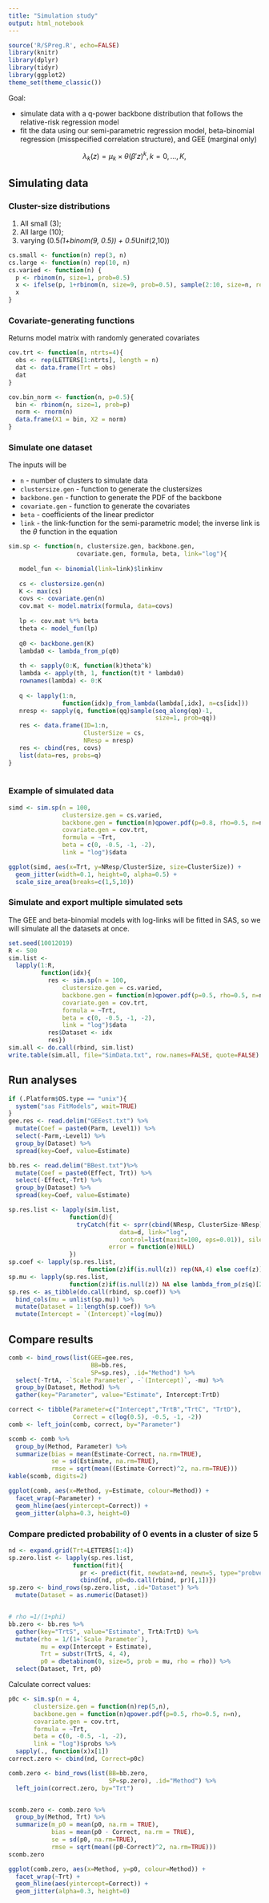 ```yaml
---
title: "Simulation study"
output: html_notebook
---
```



```r
source('R/SPreg.R', echo=FALSE)
library(knitr)
library(dplyr)
library(tidyr)
library(ggplot2)
theme_set(theme_classic())
```

Goal:

 * simulate data with a q-power backbone distribution that follows the relative-risk regression model
 * fit the data using our semi-parametric regression model, beta-binomial regression (misspecified correlation structure), and GEE (marginal only)
 
 
$$
	\lambda_k(z) = {\mu_k} \times {\theta(\beta' z)^k}, k = 0, \dots, K,
$$

## Simulating data
### Cluster-size distributions

 1. All small (3); 
 2. All large (10); 
 3. varying (0.5*(1+binom(9, 0.5)) + 0.5*Unif(2,10))

```r
cs.small <- function(n) rep(3, n)
cs.large <- function(n) rep(10, n)
cs.varied <- function(n) {
  p <- rbinom(n, size=1, prob=0.5)
  x <- ifelse(p, 1+rbinom(n, size=9, prob=0.5), sample(2:10, size=n, replace=TRUE))
  x
}
```

### Covariate-generating functions

Returns model matrix with randomly generated covariates

```r
cov.trt <- function(n, ntrts=4){
  obs <- rep(LETTERS[1:ntrts], length = n)
  dat <- data.frame(Trt = obs)
  dat
}

cov.bin_norm <- function(n, p=0.5){
  bin <- rbinom(n, size=1, prob=p)
  norm <- rnorm(n)
  data.frame(X1 = bin, X2 = norm)
}
```

### Simulate one dataset

The inputs will be

 * `n` - number of clusters to simulate data
 * `clustersize.gen` - function to generate the clustersizes
 * `backbone.gen` - function to generate the PDF of the backbone
 * `covariate.gen` - function to generate the covariates
 * `beta` - coefficients of the linear predictor
 * `link` - the link-function for the semi-parametric model; the inverse link is the $\theta$ function in the equation

```r
sim.sp <- function(n, clustersize.gen, backbone.gen, 
                   covariate.gen, formula, beta, link="log"){
  
   model_fun <- binomial(link=link)$linkinv
   
   cs <- clustersize.gen(n)
   K <- max(cs)
   covs <- covariate.gen(n)
   cov.mat <- model.matrix(formula, data=covs)
   
   lp <- cov.mat %*% beta
   theta <- model_fun(lp)
   
   q0 <- backbone.gen(K)
   lambda0 <- lambda_from_p(q0)
   
   th <- sapply(0:K, function(k)theta^k)
   lambda <- apply(th, 1, function(t)t * lambda0)
   rownames(lambda) <- 0:K
   
   q <- lapply(1:n,
               function(idx)p_from_lambda(lambda[,idx], n=cs[idx]))
   nresp <- sapply(q, function(qq)sample(seq_along(qq)-1, 
                                         size=1, prob=qq))
   res <- data.frame(ID=1:n,
                     ClusterSize = cs,
                     NResp = nresp)
   res <- cbind(res, covs)
   list(data=res, probs=q)
}   
  
```

 
### Example of simulated data

```r
simd <- sim.sp(n = 100,
               clustersize.gen = cs.varied,
               backbone.gen = function(n)qpower.pdf(p=0.8, rho=0.5, n=n),
               covariate.gen = cov.trt,
               formula = ~Trt,
               beta = c(0, -0.5, -1, -2),
               link = "log")$data

ggplot(simd, aes(x=Trt, y=NResp/ClusterSize, size=ClusterSize)) +
  geom_jitter(width=0.1, height=0, alpha=0.5) +
  scale_size_area(breaks=c(1,5,10))
```

### Simulate and export multiple simulated sets

The GEE and beta-binomial models with log-links will be fitted in SAS, so we will simulate all the datasets at once. 



```r
set.seed(10012019)
R <- 500
sim.list <- 
  lapply(1:R,
         function(idx){
           res <- sim.sp(n = 100,
               clustersize.gen = cs.varied,
               backbone.gen = function(n)qpower.pdf(p=0.5, rho=0.5, n=n),
               covariate.gen = cov.trt,
               formula = ~Trt,
               beta = c(0, -0.5, -1, -2),
               link = "log")$data
           res$Dataset <- idx
           res})
sim.all <- do.call(rbind, sim.list)
write.table(sim.all, file="SimData.txt", row.names=FALSE, quote=FALSE)
```

## Run analyses

```r
if (.Platform$OS.type == "unix"){
  system("sas FitModels", wait=TRUE)
}
gee.res <- read.delim("GEEest.txt") %>%
  mutate(Coef = paste0(Parm, Level1)) %>%
  select(-Parm,-Level1) %>%
  group_by(Dataset) %>%
  spread(key=Coef, value=Estimate)

bb.res <- read.delim("BBest.txt")%>%
  mutate(Coef = paste0(Effect, Trt)) %>%
  select(-Effect,-Trt) %>%
  group_by(Dataset) %>%
  spread(key=Coef, value=Estimate)
```

```r
sp.res.list <- lapply(sim.list,
                 function(d){
                   tryCatch(fit <- sprr(cbind(NResp, ClusterSize-NResp) ~ Trt,
                               data=d, link="log",
                               control=list(maxit=100, eps=0.01)), silent=TRUE,
                            error = function(e)NULL)
                 })
sp.coef <- lapply(sp.res.list, 
                      function(z)if(is.null(z)) rep(NA,4) else coef(z))
sp.mu <- lapply(sp.res.list, 
                 function(z)if(is.null(z)) NA else lambda_from_p(z$q)[2])
sp.res <- as_tibble(do.call(rbind, sp.coef)) %>%
  bind_cols(mu = unlist(sp.mu)) %>%
  mutate(Dataset = 1:length(sp.coef)) %>%
  mutate(Intercept = `(Intercept)`+log(mu))

```

## Compare results

```r
comb <- bind_rows(list(GEE=gee.res,
                       BB=bb.res,
                       SP=sp.res), .id="Method") %>%
  select(-TrtA, -`Scale Parameter`, -`(Intercept)`, -mu) %>%
  group_by(Dataset, Method) %>%
  gather(key="Parameter", value="Estimate", Intercept:TrtD)

correct <- tibble(Parameter=c("Intercept","TrtB","TrtC", "TrtD"),
                  Correct = c(log(0.5), -0.5, -1, -2))
comb <- left_join(comb, correct, by="Parameter")

scomb <- comb %>%
  group_by(Method, Parameter) %>%
  summarize(bias = mean(Estimate-Correct, na.rm=TRUE),
            se = sd(Estimate, na.rm=TRUE),
            rmse = sqrt(mean((Estimate-Correct)^2, na.rm=TRUE)))
kable(scomb, digits=2)
```

```r
ggplot(comb, aes(x=Method, y=Estimate, colour=Method)) +
  facet_wrap(~Parameter) +
  geom_hline(aes(yintercept=Correct)) +
  geom_jitter(alpha=0.3, height=0)
```


### Compare predicted probability of 0 events in a cluster of size 5

```r
nd <- expand.grid(Trt=LETTERS[1:4])
sp.zero.list <- lapply(sp.res.list, 
                  function(fit){
                    pr <- predict(fit, newdata=nd, newn=5, type="probvec")
                    cbind(nd, p0=do.call(rbind, pr)[,1])})
sp.zero <- bind_rows(sp.zero.list, .id="Dataset") %>%
  mutate(Dataset = as.numeric(Dataset))


# rho =1/(1+phi)
bb.zero <- bb.res %>% 
  gather(key="TrtS", value="Estimate", TrtA:TrtD) %>%
  mutate(rho = 1/(1+`Scale Parameter`),
         mu = exp(Intercept + Estimate),
         Trt = substr(TrtS, 4, 4),
         p0 = dbetabinom(0, size=5, prob = mu, rho = rho)) %>%
  select(Dataset, Trt, p0)
```

Calculate correct values:
```r
p0c <- sim.sp(n = 4,
       clustersize.gen = function(n)rep(5,n),
       backbone.gen = function(n)qpower.pdf(p=0.5, rho=0.5, n=n),
       covariate.gen = cov.trt,
       formula = ~Trt,
       beta = c(0, -0.5, -1, -2),
       link = "log")$probs %>%
  sapply(., function(x)x[1])
correct.zero <- cbind(nd, Correct=p0c)
```


```r
comb.zero <- bind_rows(list(BB=bb.zero,
                            SP=sp.zero), .id="Method") %>%
  left_join(correct.zero, by="Trt")


scomb.zero <- comb.zero %>%
  group_by(Method, Trt) %>%
  summarize(m_p0 = mean(p0, na.rm = TRUE),
            bias = mean(p0 - Correct, na.rm = TRUE),
            se = sd(p0, na.rm=TRUE),
            rmse = sqrt(mean((p0-Correct)^2, na.rm=TRUE)))
scomb.zero
```


```r
ggplot(comb.zero, aes(x=Method, y=p0, colour=Method)) +
  facet_wrap(~Trt) +
  geom_hline(aes(yintercept=Correct)) +
  geom_jitter(alpha=0.3, height=0)
```